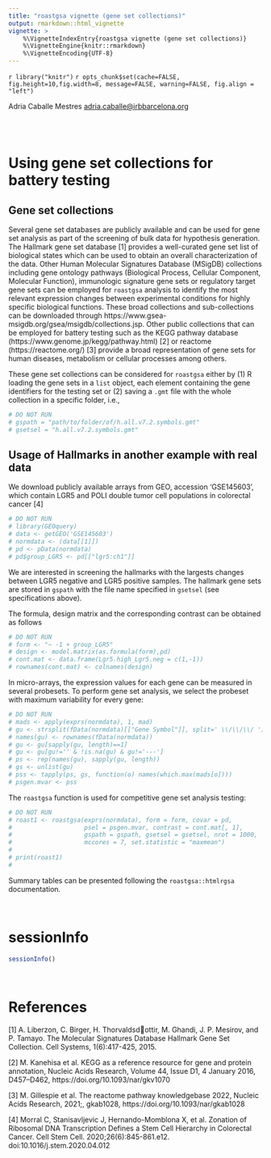 ```yaml
---
title: "roastgsa vignette (gene set collections)"
output: rmarkdown::html_vignette
vignette: >
    %\VignetteIndexEntry{roastgsa vignette (gene set collections)}
    %\VignetteEngine{knitr::rmarkdown}
    %\VignetteEncoding{UTF-8}
---
```

`r library("knitr")`
`r opts_chunk$set(cache=FALSE, fig.height=10,fig.width=8, message=FALSE,
warning=FALSE, fig.align = "left")`

Adria Caballe Mestres
<adria.caballe@irbbarcelona.org>

<br>
<br>

# Using gene set collections for battery testing

## Gene set collections
Several gene set databases are publicly available and can be used
for gene set analysis as part of the screening of bulk data for
hypothesis generation. The Hallmark gene set database [1] provides a
well-curated gene set list of
biological states which can be used to obtain an overall
characterization of the data. Other Human Molecular Signatures
Database (MSigDB) collections including
gene ontology pathways (Biological Process, Cellular Component,
Molecular Function), immunologic signature gene sets or regulatory
target gene sets can be employed for `roastgsa` analysis to identify
the most relevant expression changes between experimental conditions
for highly specific biological functions. These broad collections and
sub-collections can be downloaded through
https://www.gsea-msigdb.org/gsea/msigdb/collections.jsp.
Other public collections that can be employed for battery testing such
as the KEGG pathway database (https://www.genome.jp/kegg/pathway.html) [2]
or reactome  (https://reactome.org/) [3] provide a
broad representation of gene sets for human diseases, metabolism or
cellular processes among others.


These gene set collections can be considered for `roastgsa` either by (1)
R  loading the gene sets in a `list` object, each element containing
the gene  identifiers for the testing set or (2) saving a `.gmt` file
with the whole collection  in a specific folder, i.e.,

```r
# DO NOT RUN
# gspath = "path/to/folder/of/h.all.v7.2.symbols.gmt"
# gsetsel = "h.all.v7.2.symbols.gmt"
```


## Usage of Hallmarks in another example with real data
We download publicly available arrays from GEO, accession 'GSE145603', which
contain LGR5 and POLI double tumor cell populations in colorectal
cancer [4]

```r
# DO NOT RUN
# library(GEOquery)
# data <- getGEO('GSE145603')
# normdata <- (data[[1]])
# pd <- pData(normdata)
# pd$group_LGR5 <- pd[["lgr5:ch1"]]
```

We are interested in screening the hallmarks with the largests changes
between LGR5 negative and LGR5 positive samples. The hallmark gene sets
are stored in `gspath` with the file name specified in `gsetsel`
(see specifications above).

The formula, design matrix and the corresponding contrast can be
obtained as follows
```r
# DO NOT RUN
# form <- "~ -1 + group_LGR5"
# design <- model.matrix(as.formula(form),pd)
# cont.mat <- data.frame(Lgr5.high_Lgr5.neg = c(1,-1))
# rownames(cont.mat) <- colnames(design)
```

In micro-arrays, the expression values for each gene can be measured
in several probesets. To perform gene set analysis, we select the probeset
with maximum variability for every gene:

```r
# DO NOT RUN
# mads <- apply(exprs(normdata), 1, mad)
# gu <- strsplit(fData(normdata)[["Gene Symbol"]], split=' \\/\\/\\/ ')
# names(gu) <- rownames(fData(normdata))
# gu <- gu[sapply(gu, length)==1]
# gu <- gu[gu!='' & !is.na(gu) & gu!='---']
# ps <- rep(names(gu), sapply(gu, length))
# gs <- unlist(gu)
# pss <- tapply(ps, gs, function(o) names(which.max(mads[o])))
# psgen.mvar <- pss
```

The `roastgsa` function is used for competitive gene set analysis testing:

```r
# DO NOT RUN
# roast1 <- roastgsa(exprs(normdata), form = form, covar = pd,
#                    psel = psgen.mvar, contrast = cont.mat[, 1],
#                    gspath = gspath, gsetsel = gsetsel, nrot = 1000,
#                    mccores = 7, set.statistic = "maxmean")
#
# print(roast1)
#
```
Summary tables can be presented following the `roastgsa::htmlrgsa`
documentation.


<br>

# sessionInfo
```r
sessionInfo()
```
<br>

# References

[1] A. Liberzon, C. Birger, H. Thorvaldsdottir, M. Ghandi, J. P. Mesirov,
and P. Tamayo. The Molecular Signatures Database Hallmark Gene Set
Collection. Cell Systems, 1(6):417-425, 2015.

[2] M. Kanehisa et al. KEGG as a reference resource for gene and protein
annotation, Nucleic Acids Research, Volume 44, Issue D1, 4 January 2016,
D457–D462, https://doi.org/10.1093/nar/gkv1070

[3] M. Gillespie et al. The reactome pathway knowledgebase 2022, Nucleic
Acids Research, 2021;, gkab1028, https://doi.org/10.1093/nar/gkab1028

[4] Morral C, Stanisavljevic J, Hernando-Momblona X, et al. Zonation
of Ribosomal DNA Transcription Defines a Stem Cell Hierarchy in
Colorectal Cancer. Cell Stem
Cell. 2020;26(6):845-861.e12. doi:10.1016/j.stem.2020.04.012
